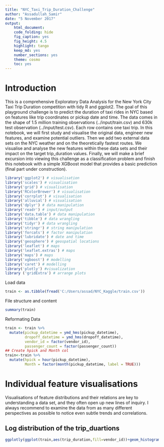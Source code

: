 ```yaml
---
title: "NYC_Taxi_Trip_Duration_Challenge"
author: "Assadullah_Samir"
date: "5 November 2017"
output: 
    html_document:
    code_folding: hide
    fig_caption: yes
    fig_height: 4.5
    highlight: tango
    keep_md: yes
    number_sections: yes
    theme: cosmo
    toc: yes
---
```


# Introduction
This is a comprehensive Exploratory Data Analysis for the New York City Taxi Trip Duration competition with tidy R and ggplot2.
The goal of this playground challenge is to predict the duration of taxi rides in NYC based on features like trip coordinates or pickup date and time. The data comes in the shape of 1.5 million training observations (../input/train.csv) and 630k test observation (../input/test.csv). Each row contains one taxi trip.
In this notebook, we will first study and visualise the original data, engineer new features, and examine potential outliers. Then we add two external data sets on the NYC weather and on the theoretically fastest routes. We visualise and analyse the new features within these data sets and their impact on the target trip_duration values. Finally, we will make a brief excursion into viewing this challenge as a classification problem and finish this notebook with a simple XGBoost model that provides a basic prediction (final part under construction).

```r
library('ggplot2') # visualisation
library('scales') # visualisation
library('grid') # visualisation
library('RColorBrewer') # visualisation
library('corrplot') # visualisation
library('alluvial') # visualisation
library('dplyr') # data manipulation
library('readr') # input/output
library('data.table') # data manipulation
library('tibble') # data wrangling
library('tidyr') # data wrangling
library('stringr') # string manipulation
library('forcats') # factor manipulation
library('lubridate') # date and time
library('geosphere') # geospatial locations
library('leaflet') # maps
library('leaflet.extras') # maps
library('maps') # maps
library('xgboost') # modelling
library('caret') # modelling
library('plotly') #visualization
library ('gridExtra') # arrange plots
```
Load data

```r
train <- as.tibble(fread('C:/Users/assad/NYC_Kaggle/train.csv'))
```

File structure and content

```r
summary(train)
```

Reformating Data

```r
train <- train %>%
  mutate(pickup_datetime = ymd_hms(pickup_datetime),
         dropoff_datetime = ymd_hms(dropoff_datetime),
         vendor_id = factor(vendor_id),
         passenger_count = factor(passenger_count))
## Create hpick and Month col
train<-train %>%
  mutate(hpick = hour(pickup_datetime),
         Month = factor(month(pickup_datetime, label = TRUE)))
```

# Individual feature visualisations

Visualisations of feature distributions and their relations are key to understanding a data set, and they often open up new lines of inquiry. I always recommend to examine the data from as many different perspectives as possible to notice even subtle trends and correlations.

## Log distribution of the trip_duartions

```r
ggplotly(ggplot(train,aes(trip_duration,fill=vendor_id))+geom_histogram(bins = 100)+scale_x_log10())
```
